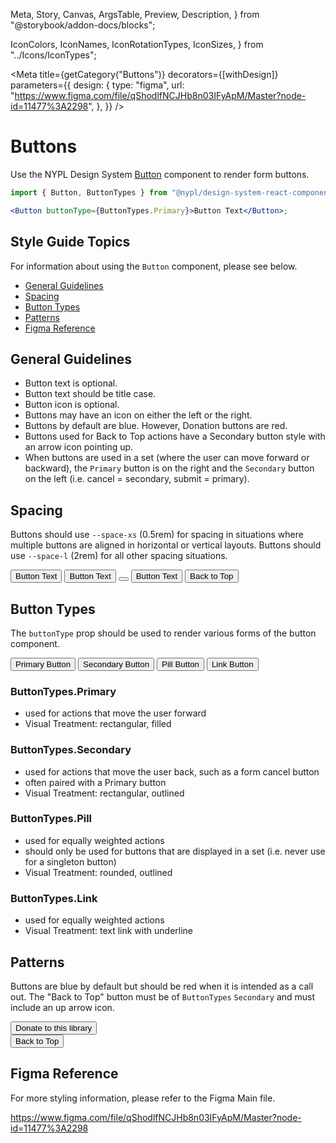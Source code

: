   Meta,
  Story,
  Canvas,
  ArgsTable,
  Preview,
  Description,
} from "@storybook/addon-docs/blocks";

  IconColors,
  IconNames,
  IconRotationTypes,
  IconSizes,
} from "../Icons/IconTypes";

<Meta
  title={getCategory("Buttons")}
  decorators={[withDesign]}
  parameters={{
    design: {
      type: "figma",
      url:
        "https://www.figma.com/file/qShodlfNCJHb8n03IFyApM/Master?node-id=11477%3A2298",
    },
  }}
/>

# Buttons

Use the NYPL Design System [Button](https://nypl.github.io/nypl-design-system/storybook-static/?path=/docs/form-elements-button--basic) component to render form buttons.

```jsx
import { Button, ButtonTypes } from "@nypl/design-system-react-components";

<Button buttonType={ButtonTypes.Primary}>Button Text</Button>;
```

## Style Guide Topics

For information about using the `Button` component, please see below.

- [General Guidelines](#general-guidelines)
- [Spacing](#spacing)
- [Button Types](#button-types)
- [Patterns](#patterns)
- [Figma Reference](#figma-reference)

## General Guidelines

- Button text is optional.
- Button text should be title case.
- Button icon is optional.
- Buttons may have an icon on either the left or the right.
- Buttons by default are blue. However, Donation buttons are red.
- Buttons used for Back to Top actions have a Secondary button style with an arrow icon pointing up.
- When buttons are used in a set (where the user can move forward or backward), the `Primary` button is on the right and the `Secondary` button on the left (i.e. cancel = secondary, submit = primary).

## Spacing

Buttons should use `--space-xs` (0.5rem) for spacing in situations where multiple buttons are aligned in horizontal or vertical layouts. Buttons should use `--space-l` (2rem) for all other spacing situations.

<Preview>
  <div
    style={{
      display: "flex",
    }}
  >
    <Button
      buttonType={ButtonTypes.Primary}
      attributes={{
        style: {
          marginRight: getCSSVariable("--space-xs"),
        },
      }}
    >
      Button Text
    </Button>
    <Button
      buttonType={ButtonTypes.Primary}
      attributes={{
        style: {
          marginRight: getCSSVariable("--space-xs"),
        },
      }}
    >
      <Icon decorative modifiers={["small", "icon-left"]} name="search" />
      Button Text
    </Button>
    <Button
      buttonType={ButtonTypes.Primary}
      attributes={{
        style: {
          marginRight: getCSSVariable("--space-xs"),
        },
      }}
    >
      <Icon
        name={IconNames.close}
        decorative={true}
        size={IconSizes.medium}
        color={IconColors.ui_white}
      />
    </Button>
    <Button
      buttonType={ButtonTypes.Primary}
      attributes={{
        style: {
          backgroundColor: getCSSVariable("--section-books-and-more-primary"),
          marginRight: getCSSVariable("--space-xs"),
        },
      }}
    >
      Button Text
    </Button>
    <Button buttonType={ButtonTypes.Secondary}>
      Back to Top
      <Icon
        name={IconNames.arrow}
        decorative={true}
        iconRotation={IconRotationTypes.rotate180}
        modifiers={["small", "icon-right"]}
      />
    </Button>
  </div>
</Preview>

## Button Types

The `buttonType` prop should be used to render various forms of the button component.

<Preview>
  <div
    style={{
      display: "flex",
      justifyContent: "space-around",
    }}
  >
    <Button buttonType={ButtonTypes.Primary}>Primary Button</Button>
    <Button buttonType={ButtonTypes.Secondary}>Secondary Button</Button>
    <Button buttonType={ButtonTypes.Pill}>Pill Button</Button>
    <Button buttonType={ButtonTypes.Link}>Link Button</Button>
  </div>
</Preview>

### ButtonTypes.Primary

- used for actions that move the user forward
- Visual Treatment: rectangular, filled

### ButtonTypes.Secondary

- used for actions that move the user back, such as a form cancel button
- often paired with a Primary button
- Visual Treatment: rectangular, outlined

### ButtonTypes.Pill

- used for equally weighted actions
- should only be used for buttons that are displayed in a set (i.e. never use for a singleton button)
- Visual Treatment: rounded, outlined

### ButtonTypes.Link

- used for equally weighted actions
- Visual Treatment: text link with underline

## Patterns

Buttons are blue by default but should be red when it is intended as a call out.
The "Back to Top" button must be of `ButtonTypes` `Secondary` and must include an up arrow icon.

<Canvas>
  <Button
    buttonType={ButtonTypes.Primary}
    attributes={{
      style: {
        backgroundColor: getCSSVariable("--section-books-and-more-primary"),
      },
    }}
  >
    Donate to this library
  </Button>
  <br />
  <Button buttonType={ButtonTypes.Secondary}>
    Back to Top
    <Icon
      name={IconNames.arrow}
      decorative={true}
      iconRotation={IconRotationTypes.rotate180}
      modifiers={["small", "icon-right"]}
    />
  </Button>
</Canvas>

## Figma Reference

For more styling information, please refer to the Figma Main file.

https://www.figma.com/file/qShodlfNCJHb8n03IFyApM/Master?node-id=11477%3A2298
